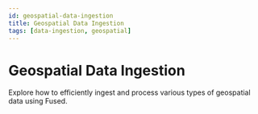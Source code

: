 ```yaml
---
id: geospatial-data-ingestion
title: Geospatial Data Ingestion
tags: [data-ingestion, geospatial]
---
```


# Geospatial Data Ingestion

Explore how to efficiently ingest and process various types of geospatial data using Fused.


<DocCardList className="DocCardList--no-description"/>
